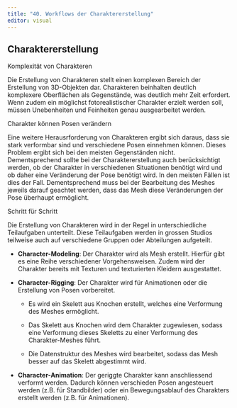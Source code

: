 ```yaml
---
title: "40. Workflows der Charaktererstellung"
editor: visual
---
```


## Charaktererstellung

::: column-margin
Komplexität von Charakteren
:::

Die Erstellung von Charakteren stellt einen komplexen Bereich der Erstellung von 3D-Objekten dar. Charakteren beinhalten deutlich komplexere Oberflächen als Gegenstände, was deutlich mehr Zeit erfordert. Wenn zudem ein möglichst fotorealistischer Charakter erzielt werden soll, müssen Unebenheiten und Feinheiten genau ausgearbeitet werden.

::: column-margin
Charakter können Posen verändern
:::

Eine weitere Herausrforderung von Charakteren ergibt sich daraus, dass sie stark verformbar sind und verschiedene Posen einnehmen können. Dieses Problem ergibt sich bei den meisten Gegenständen nicht. Dementsprechend sollte bei der Charaktererstellung auch berücksichtigt werden, ob der Charakter in verschiedenen Situationen benötigt wird und ob daher eine Veränderung der Pose benötigt wird. In den meisten Fällen ist dies der Fall. Dementsprechend muss bei der Bearbeitung des Meshes jeweils darauf geachtet werden, dass das Mesh diese Veränderungen der Pose überhaupt ermöglicht.

::: column-margin
Schritt für Schritt
:::

Die Erstellung von Charakteren wird in der Regel in unterschiedliche Teilaufgaben unterteilt. Diese Teilaufgaben werden in grossen Studios teilweise auch auf verschiedene Gruppen oder Abteilungen aufgeteilt.

-   **Character-Modeling**: Der Charakter wird als Mesh erstellt. Hierfür gibt es eine Reihe verschiedener Vorgehensweisen. Zudem wird der Charakter bereits mit Texturen und texturierten Kleidern ausgestattet.

-   **Character-Rigging**: Der Charakter wird für Animationen oder die Erstellung von Posen vorbereitet.

    -   Es wird ein Skelett aus Knochen erstellt, welches eine Verformung des Meshes ermöglicht.

    -   Das Skelett aus Knochen wird dem Charakter zugewiesen, sodass eine Verformung dieses Skeletts zu einer Verformung des Charakter-Meshes führt.

    -   Die Datenstruktur des Meshes wird bearbeitet, sodass das Mesh besser auf das Skelett abgestimmt wird.

-   **Character-Animation**: Der geriggte Charakter kann anschliessend verformt werden. Dadurch können verschieden Posen angesteuert werden (z.B. für Standbilder) oder ein Bewegungsablauf des Charakters erstellt werden (z.B. für Animationen).
